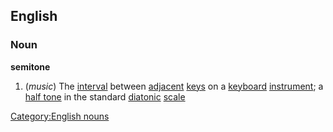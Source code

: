 ==English==
===Noun===
'''semitone'''
#(''music'') The [[interval]] between [[adjacent]] [[key]]s on a [[keyboard]] [[instrument]]; a [[half tone]] in the standard [[diatonic]] [[scale]]
[[Category:English nouns]]
